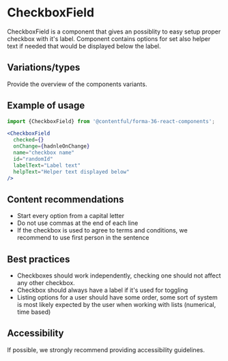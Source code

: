 # CheckboxField

CheckboxField is a component that gives an possiblity to easy setup proper checkbox with it's label. Component contains options for set also helper text if needed that would be displayed below the label.

## Variations/types

Provide the overview of the components variants.

## Example of usage

```jsx
import {CheckboxField} from '@contentful/forma-36-react-components';

<CheckboxField
  checked={}
  onChange={hadnleOnChange}
  name="checkbox name"
  id="randomId"
  labelText="Label text"
  helpText="Helper text displayed below"
/>
```

## Content recommendations

 - Start every option from a capital letter
 - Do not use commas at the end of each line
 - If the checkbox is used to agree to terms and conditions, we recommend to use first person in the sentence

## Best practices

 - Checkboxes should work independently, checking one should not affect any other checkbox. 
 - Checkbox should always have a label if it's used for toggling
 - Listing options for a user should have some order, some sort of system is most likely expected by the user when working with lists (numerical, time based)
 
## Accessibility

If possible, we strongly recommend providing accessibility guidelines.
